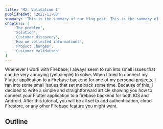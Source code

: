 ```yaml
---
title: 'M2: Validation 1'
publishedAt: '2021-11-08'
summary: 'This is the summary of our blog post! This is the summary of our blog post! This is the summary of our blog post!'
chapters: [
    'The problem',
    'Solution',
    'Customer discovery',
    'How we collected informations',
    'Product Changes', 
    'Customer Validation'
]
---
```


Whenever I work with Firebase, I always seem to run into small issues that can be very annoying (yet simple) to solve. When I tried to connect my Flutter application to a Firebase backend for one of my personal projects, I ran into some small issues that set me back some time. Because of this, I decided to write a simple and straightforward article showing you how to connect your Flutter application to a firebase backend for both IOS and Android. After this tutorial, you will be all set to add authentication, cloud Firestore, or any other Firebase feature you might want.

## Outline